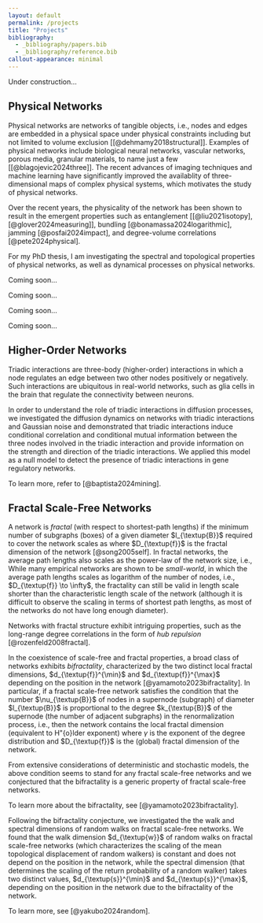 ```yaml
---
layout: default
permalink: /projects
title: "Projects"
bibliography:
  - _bibliography/papers.bib
  - _bibliography/reference.bib
callout-appearance: minimal
---
```


Under construction...

## Physical Networks

Physical networks are networks of tangible objects, i.e., nodes and edges are embedded in a physical space under physical constraints including but not limited to volume exclusion [[@dehmamy2018structural]]. 
Examples of physical networks include biological neural networks, vascular networks, porous media, granular materials, to name just a few [[@blagojevic2024three]].
The recent advances of imaging techniques and machine learning have significantly improved the availablity of three-dimensional maps of complex physical systems, which motivates the study of physical networks.

Over the recent years, the physicality of the network has been shown to result in the emergent properties such as entanglement [[@liu2021isotopy], [@glover2024measuring]], bundling [@bonamassa2024logarithmic], jamming [@posfai2024impact], and degree-volume correlations [@pete2024physical].

For my PhD thesis, I am investigating the spectral and topological properties of physical networks, as well as dynamical processes on physical networks.

::: {.callout-note title="Localization"}

Coming soon...

:::

::: {.callout-tip title="Synchronization"}

Coming soon...

:::

::: {.callout-important title="Magnetization"}

Coming soon...

:::

::: {.callout-warning title="Entanglement"}

Coming soon...

:::


## Higher-Order Networks

Triadic interactions are three-body (higher-order) interactions in which a node regulates an edge between two other nodes positively or negatively. 
Such interactions are ubiquitous in real-world networks, such as glia cells in the brain that regulate the connectivity between neurons.

::: {.callout-note title="Diffusion dynamics on networks with triadic interactions"}

In order to understand the role of triadic interactions in diffusion processes, we investigated the diffusion dynamics on networks with triadic interactions and Gaussian noise and demonstrated that triadic interactions induce conditional correlation and conditional mutual information between the three nodes involved in the triadic interaction and provide information on the strength and direction of the triadic interactions. 
We applied this model as a null model to detect the presence of triadic interactions in gene regulatory networks. 

To learn more, refer to [@baptista2024mining].

:::

## Fractal Scale-Free Networks

A network is *fractal* (with respect to shortest-path lengths) if the minimum number of subgraphs (boxes) of a given diameter $l_{\textup{B}}$ required to cover the network scales as
\begin{equation}
  N_{\textup{B}}(l_{\textup{B}}) \sim l_{\textup{B}}^{-D_{\textup{f}}}
\end{equation}
where $D_{\textup{f}}$ is the fractal dimension of the network [@song2005self]. 
In fractal networks, the average path lengths also scales as the power-law of the network size, i.e.,
\begin{equation}
  \langle l \rangle \sim N^{1/D_{\textup{f}}}.
\end{equation}
While many empirical networks are shown to be *small-world*, in which the average path lengths scales as logarithm of the number of nodes, i.e., $D_{\textup{f}} \to \infty$, the fractality can still be valid in length scale shorter than the characteristic length scale of the network (although it is difficult to observe the scaling in terms of shortest path lengths, as most of the networks do not have long enough diameter).

Networks with fractal structure exhibit intriguing properties, such as the long-range degree correlations in the form of *hub repulsion* [@rozenfeld2008fractal].

::: {.callout-note title="Bifractality"}

In the coexistence of scale-free and fractal properties, a broad class of networks exhibits *bifractality*, characterized by the two distinct local fractal dimensions, $d_{\textup{f}}^{\min}$ and $d_{\textup{f}}^{\max}$ depending on the position in the network [@yamamoto2023bifractality].
In particular, if a fractal scale-free network satisfies the condition that the number $\nu_{\textup{B}}$ of nodes in a supernode (subgraph) of diameter $l_{\textup{B}}$ is proportional to the degree $k_{\textup{B}}$ of the supernode (the number of adjacent subgraphs) in the renormalization process, i.e.,
\begin{equation}
  \nu_{\textup{B}} \propto k_{\textup{B}},
\end{equation}
then the network contains the local fractal dimension (equivalent to H\"{o}lder exponent) 
\begin{equation}
    d_{\textup{f}}^{\max} = D_{\textup{f}}, \quad d_{\textup{f}}^{\min} = D_{\textup{f}} \left(\frac{\gamma-2}{\gamma-1}\right),
\end{equation}
where $\gamma$ is the exponent of the degree distribution and $D_{\textup{f}}$ is the (global) fractal dimension of the network.

From extensive considerations of deterministic and stochastic models, the above condition seems to stand for any fractal scale-free networks and we conjectured that the bifractality is a generic property of fractal scale-free networks.

To learn more about the bifractality, see [@yamamoto2023bifractality].

:::

::: {.callout-tip title="Random walks on bifractal networks"}

Following the bifractality conjecture, we investigated the the walk and spectral dimensions of random walks on fractal scale-free networks. 
We found that the walk dimension $d_{\textup{w}}$ of random walks on fractal scale-free networks (which characterizes the scaling of the mean topological displacement of random walkers) is constant and does not depend on the position in the network, while the spectral dimension (that determines the scaling of the return probability of a random walker) takes two distinct values, $d_{\textup{s}}^{\min}$ and $d_{\textup{s}}^{\max}$, depending on the position in the network due to the bifractality of the network.

To learn more, see [@yakubo2024random].

:::

